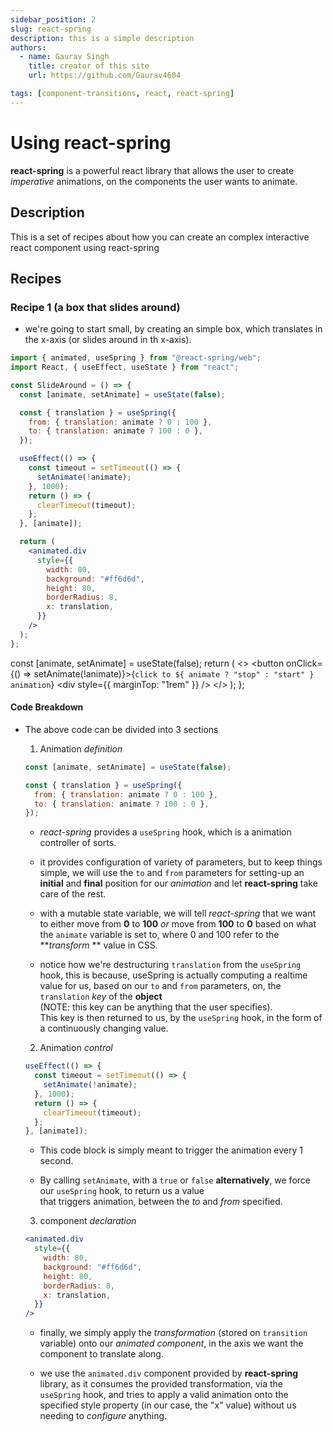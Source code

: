 ```yaml
---
sidebar_position: 2
slug: react-spring
description: this is a simple description
authors:
  - name: Gaurav Singh
    title: creator of this site
    url: https://github.com/Gaurav4604

tags: [component-transitions, react, react-spring]
---
```


# Using react-spring

**react-spring** is a powerful react library that allows the user to create
_imperative_ animations, on the components the user wants to animate.

## Description

This is a set of recipes about how you can create an complex interactive react component using react-spring <br/>

## Recipes

### Recipe 1 (a box that slides around)

- we're going to start small, by creating an simple box, which translates in the x-axis (or slides around in th x-axis).


```jsx
import { animated, useSpring } from "@react-spring/web";
import React, { useEffect, useState } from "react";

const SlideAround = () => {
  const [animate, setAnimate] = useState(false);

  const { translation } = useSpring({
    from: { translation: animate ? 0 : 100 },
    to: { translation: animate ? 100 : 0 },
  });

  useEffect(() => {
    const timeout = setTimeout(() => {
      setAnimate(!animate);
    }, 1000);
    return () => {
      clearTimeout(timeout);
    };
  }, [animate]);

  return (
    <animated.div
      style={{
        width: 80,
        background: "#ff6d6d",
        height: 80,
        borderRadius: 8,
        x: translation,
      }}
    />
  );
};
```

  const [animate, setAnimate] = useState(false);
  return (
    <>
      <button onClick={() => setAnimate(!animate)}>{`click to ${
        animate ? "stop" : "start"
      } animation`}</button>
      <div style={{ marginTop: "1rem" }} />
      <SlideAround preview={animate} />
    </>
  );
};

<SimpleSlideAnimationController />

<div style={{ marginTop: "1rem" }} />

#### Code Breakdown

- The above code can be divided into 3 sections

  1. Animation _definition_

  ```jsx
  const [animate, setAnimate] = useState(false);

  const { translation } = useSpring({
    from: { translation: animate ? 0 : 100 },
    to: { translation: animate ? 100 : 0 },
  });
  ```

  - _react-spring_ provides a `useSpring` hook, which is a animation controller of sorts.

  - it provides configuration of variety of parameters, but to keep things simple,
    we will use the `to` and `from` parameters for setting-up an **initial** and **final**
    position for our _animation_ and let **react-spring** take care of the rest.

  - with a mutable state variable, we will tell _react-spring_ that we want to either move from **0** to **100**
    _or_ move from **100** to **0** based on what the `animate` variable is set to, where 0 and 100 refer to the **_transform_ ** value in CSS.

  - notice how we're destructuring `translation` from the `useSpring` hook, this is because,
    useSpring is actually computing a realtime value for us, based on our `to` and `from` parameters,
    on, the `translation` _key_ of the **object** <br/>
    (NOTE: this key can be anything that the user specifies). <br/> This key is then returned to us, by the `useSpring` hook, in the form
    of a continuously changing value.

  2. Animation _control_

  ```jsx
  useEffect(() => {
    const timeout = setTimeout(() => {
      setAnimate(!animate);
    }, 1000);
    return () => {
      clearTimeout(timeout);
    };
  }, [animate]);
  ```

  - This code block is simply meant to trigger the animation every 1 second.

  - By calling `setAnimate`, with a `true` or `false` **alternatively**, we force our `useSpring` hook, to return us a value <br/>
    that triggers animation, between the _to_ and _from_ specified.

  3. component _declaration_

  ```jsx
  <animated.div
    style={{
      width: 80,
      background: "#ff6d6d",
      height: 80,
      borderRadius: 8,
      x: translation,
    }}
  />
  ```

  - finally, we simply apply the _transformation_ (stored on `transition` variable) onto our _animated component_, in the axis we want the component to translate along.

  - we use the `animated.div` component provided by **react-spring** library, as it consumes the provided transformation,
    via the `useSpring` hook, and tries to apply a valid animation onto
    the specified style property (in our case, the "x" value) without us needing to _configure_ anything.
